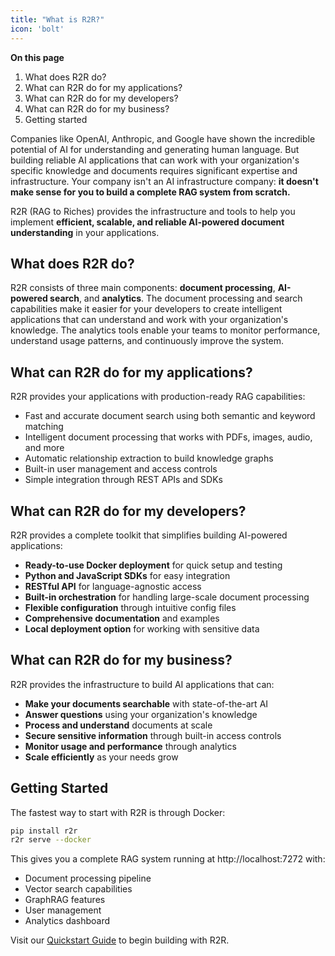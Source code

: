 ```yaml
---
title: "What is R2R?"
icon: 'bolt'
---
```




**On this page**
1. What does R2R do?
2. What can R2R do for my applications?
3. What can R2R do for my developers?
4. What can R2R do for my business?
5. Getting started

Companies like OpenAI, Anthropic, and Google have shown the incredible potential of AI for understanding and generating human language. But building reliable AI applications that can work with your organization's specific knowledge and documents requires significant expertise and infrastructure. Your company isn't an AI infrastructure company: **it doesn't make sense for you to build a complete RAG system from scratch.**

R2R (RAG to Riches) provides the infrastructure and tools to help you implement **efficient, scalable, and reliable AI-powered document understanding** in your applications.

## What does R2R do?

R2R consists of three main components: **document processing**, **AI-powered search**, and **analytics**. The document processing and search capabilities make it easier for your developers to create intelligent applications that can understand and work with your organization's knowledge. The analytics tools enable your teams to monitor performance, understand usage patterns, and continuously improve the system.

## What can R2R do for my applications?

R2R provides your applications with production-ready RAG capabilities:
- Fast and accurate document search using both semantic and keyword matching
- Intelligent document processing that works with PDFs, images, audio, and more
- Automatic relationship extraction to build knowledge graphs
- Built-in user management and access controls
- Simple integration through REST APIs and SDKs

## What can R2R do for my developers?

R2R provides a complete toolkit that simplifies building AI-powered applications:
- **Ready-to-use Docker deployment** for quick setup and testing
- **Python and JavaScript SDKs** for easy integration
- **RESTful API** for language-agnostic access
- **Built-in orchestration** for handling large-scale document processing
- **Flexible configuration** through intuitive config files
- **Comprehensive documentation** and examples
- **Local deployment option** for working with sensitive data

## What can R2R do for my business?

R2R provides the infrastructure to build AI applications that can:
- **Make your documents searchable** with state-of-the-art AI
- **Answer questions** using your organization's knowledge
- **Process and understand** documents at scale
- **Secure sensitive information** through built-in access controls
- **Monitor usage and performance** through analytics
- **Scale efficiently** as your needs grow

## Getting Started

The fastest way to start with R2R is through Docker:
```bash
pip install r2r
r2r serve --docker
```

This gives you a complete RAG system running at http://localhost:7272 with:
- Document processing pipeline
- Vector search capabilities
- GraphRAG features
- User management
- Analytics dashboard

Visit our [Quickstart Guide](/documentation/quickstart) to begin building with R2R.
